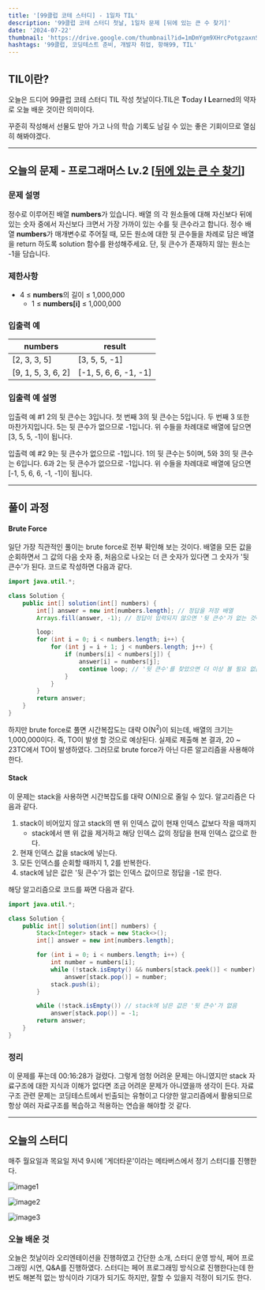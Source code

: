 ```yaml
---
title: '[99클럽 코테 스터디] - 1일차 TIL'
description: '99클럽 코테 스터디 첫날, 1일차 문제 [뒤에 있는 큰 수 찾기]'
date: '2024-07-22'
thumbnail: 'https://drive.google.com/thumbnail?id=1mDmYgm9XHrcPotgzaxnSPRSrteq3nNHv&sz=w1000'
hashtags: '99클럽, 코딩테스트 준비, 개발자 취업, 항해99, TIL'
---
```


## TIL이란?

오늘은 드디어 99클럽 코테 스터디 TIL 작성 첫날이다.TIL은 **T**oday **I** **L**earned의 약자로 오늘 배운 것이란 의미이다.

꾸준히 작성해서 선물도 받아 가고 나의 학습 기록도 남길 수 있는 좋은 기회이므로 열심히 해봐야겠다.

---

## 오늘의 문제 - 프로그래머스 Lv.2 [<a href="https://school.programmers.co.kr/learn/courses/30/lessons/154539" target="_blank" className="a-mdx">뒤에 있는 큰 수 찾기</a>]

### 문제 설명

정수로 이루어진 배열 **numbers**가 있습니다. 배열 의 각 원소들에 대해 자신보다 뒤에 있는 숫자 중에서 자신보다 크면서 가장 가까이 있는 수를 뒷 큰수라고 합니다.
정수 배열 **numbers**가 매개변수로 주어질 때, 모든 원소에 대한 뒷 큰수들을 차례로 담은 배열을 return 하도록 solution 함수를 완성해주세요. 단, 뒷 큰수가 존재하지 않는 원소는 -1을 담습니다.

### 제한사항

- 4 ≤ **numbers**의 길이 ≤ 1,000,000
    - 1 ≤ **numbers[i]** ≤ 1,000,000

### 입출력 예

| numbers            | result                |
|--------------------|-----------------------|
| [2, 3, 3, 5]       | [3, 5, 5, -1]         |
| [9, 1, 5, 3, 6, 2] | [-1, 5, 6, 6, -1, -1] |

### 입출력 예 설명

입출력 예 #1
2의 뒷 큰수는 3입니다. 첫 번째 3의 뒷 큰수는 5입니다. 두 번째 3 또한 마찬가지입니다. 5는 뒷 큰수가 없으므로 -1입니다. 위 수들을 차례대로 배열에 담으면 [3, 5, 5, -1]이 됩니다.

입출력 예 #2
9는 뒷 큰수가 없으므로 -1입니다. 1의 뒷 큰수는 5이며, 5와 3의 뒷 큰수는 6입니다. 6과 2는 뒷 큰수가 없으므로 -1입니다. 위 수들을 차례대로 배열에 담으면 [-1, 5, 6, 6, -1, -1]이 됩니다.

---

## 풀이 과정

#### Brute Force

일단 가장 직관적인 풀이는 brute force로 전부 확인해 보는 것이다. 배열을 모든 값을 순회하면서 그 값의 다음 숫자 중, 처음으로 나오는 더 큰 숫자가 있다면 그 숫자가 '뒷 큰수'가 된다. 코드로 작성하면 다음과 같다.

```java
import java.util.*;

class Solution {
    public int[] solution(int[] numbers) {
        int[] answer = new int[numbers.length]; // 정답을 저장 배열
        Arrays.fill(answer, -1); // 정답이 입력되지 않으면 '뒷 큰수'가 없는 것이다

        loop:
        for (int i = 0; i < numbers.length; i++) {
            for (int j = i + 1; j < numbers.length; j++) {
                if (numbers[i] < numbers[j]) {
                    answer[i] = numbers[j];
                    continue loop; // '뒷 큰수'를 찾았으면 더 이상 볼 필요 없음
                }
            }
        }
        return answer;
    }
}
```
하지만 brute force로 풀면 시간복잡도는 대략 O(N<sup>2</sup>)이 되는데, 배열의 크기는 1,000,000이다. 즉, TO이 발생 할 것으로 예상된다. 실제로 제출해 본 결과, 20 ~ 23TC에서 TO이 발생하였다. 그러므로 brute force가 아닌 다른 알고리즘을 사용해야 한다.

#### Stack

이 문제는 stack을 사용하면 시간복잡도를 대략 O(N)으로 줄일 수 있다. 알고리즘은 다음과 같다.

1. stack이 비어있지 않고 stack의 맨 위 인덱스 값이 현재 인덱스 값보다 작을 때까지
    - stack에서 맨 위 값을 제거하고 해당 인덱스 값의 정답을 현재 인덱스 값으로 한다.
2. 현재 인덱스 값을 stack에 넣는다.
3. 모든 인덱스를 순회할 때까지 1, 2를 반복한다.
4. stack에 남은 값은 '뒷 큰수'가 없는 인덱스 값이므로 정답을 -1로 한다.

해당 알고리즘으로 코드를 짜면 다음과 같다.

```java
import java.util.*;

class Solution {
    public int[] solution(int[] numbers) {
        Stack<Integer> stack = new Stack<>();
        int[] answer = new int[numbers.length];

        for (int i = 0; i < numbers.length; i++) {
            int number = numbers[i];
            while (!stack.isEmpty() && numbers[stack.peek()] < number)
                answer[stack.pop()] = number;
            stack.push(i);
        }

        while (!stack.isEmpty()) // stack에 남은 값은 '뒷 큰수'가 없음
            answer[stack.pop()] = -1;
        return answer;
    }
}
```

### 정리

이 문제를 푸는데 00:16:28가 걸렸다. 그렇게 엄청 어려운 문제는 아니였지만 stack 자료구조에 대한 지식과 이해가 없다면 조금 어려운 문제가 아니였을까 생각이 든다. 자료구조 관련 문제는 코딩테스트에서 빈출되는 유형이고 다양한 알고리즘에서 활용되므로 항상 여러 자료구조를 복습하고 적용하는 연습을 해야할 것 같다.

---

## 오늘의 스터디

매주 월요일과 목요일 저녁 9시에 '게더타운'이라는 메타버스에서 정기 스터디를 진행한다.

![image1](https://drive.google.com/thumbnail?id=10WHoQoYYYE4BA342Rh_9xJ5THHUDBYWO&sz=w1000)

![image2](https://drive.google.com/thumbnail?id=1bFcJkSYOSUtvAHE3jYBfgizxi7gAYE46&sz=w1000)

![image3](https://drive.google.com/thumbnail?id=1_6ZGuUXDDesaZLH9aQgt9xSwrt_dBW2c&sz=w1000)

### 오늘 배운 것

오늘은 첫날이라 오리엔테이션을 진행하였고 간단한 소개, 스터디 운영 방식, 페어 프로그래밍 시연, Q&A를 진행하였다. 스터디는 페어 프로그래밍 방식으로 진행한다는데 한번도 해본적 없는 방식이라 기대가 되기도 하지만, 잘할 수 있을지 걱정이 되기도 한다.
